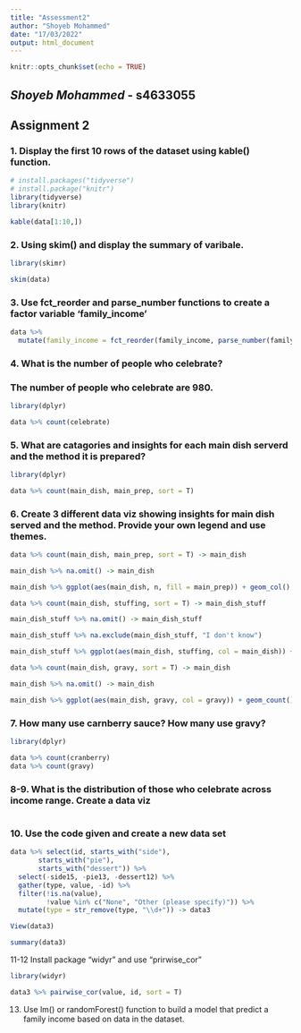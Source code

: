 ---
title: "Assessment2"
author: "Shoyeb Mohammed"
date: "17/03/2022"
output: html_document
---

```{r setup, include=FALSE}
knitr::opts_chunk$set(echo = TRUE)
```

*Shoyeb Mohammed* - **s4633055**
--------------------------------------------------------------------------------
Assignment 2 
--------------------------------------------------------------------------------

### 1. Display the first 10 rows of the dataset using kable() function.

```{r}
# install.packages("tidyverse")
# install.package("knitr")
library(tidyverse)
library(knitr)

kable(data[1:10,])
```

### 2. Using skim() and display the summary of varibale.

```{r}
library(skimr)

skim(data)
```

### 3. Use fct_reorder and parse_number functions to create a factor variable 'family_income'

```{r}

data %>%
  mutate(family_income = fct_reorder(family_income, parse_number(family_income)))


```

### 4. What is the number of people who celebrate?
 
### The number of people who celebrate are 980.

```{r}
library(dplyr)

data %>% count(celebrate)
```

### 5. What are catagories and insights for each main dish serverd and the method it is prepared?

```{r}
library(dplyr)

data %>% count(main_dish, main_prep, sort = T)
```


### 6. Create 3 different data viz showing insights for main dish served and the method. Provide your own legend and use themes.

```{r}
data %>% count(main_dish, main_prep, sort = T) -> main_dish

main_dish %>% na.omit() -> main_dish

main_dish %>% ggplot(aes(main_dish, n, fill = main_prep)) + geom_col() + facet_wrap(~ main_prep) + coord_flip()

```

```{r}
data %>% count(main_dish, stuffing, sort = T) -> main_dish_stuff

main_dish_stuff %>% na.omit() -> main_dish_stuff

main_dish_stuff %>% na.exclude(main_dish_stuff, "I don't know")

main_dish_stuff %>% ggplot(aes(main_dish, stuffing, col = main_dish)) + geom_count() + coord_flip()

```

```{r}
data %>% count(main_dish, gravy, sort = T) -> main_dish

main_dish %>% na.omit() -> main_dish

main_dish %>% ggplot(aes(main_dish, gravy, col = gravy)) + geom_count() + coord_flip()
```

### 7. How many use carnberry sauce? How many use gravy?

```{r}

library(dplyr)

data %>% count(cranberry)
data %>% count(gravy)

```

### 8-9. What is the distribution of those who celebrate across income range. Create a data viz

```{r}

```

### 10. Use the code given and create a new data set

```{r}
data %>% select(id, starts_with("side"),
       starts_with("pie"),
       starts_with("dessert")) %>%
  select(-side15, -pie13, -dessert12) %>%
  gather(type, value, -id) %>%
  filter(!is.na(value),
         !value %in% c("None", "Other (please specify)")) %>%
  mutate(type = str_remove(type, "\\d+")) -> data3

View(data3)

summary(data3)

```


11-12 Install package "widyr" and use "prirwise_cor"

```{r}
library(widyr)

data3 %>% pairwise_cor(value, id, sort = T)

```


13. Use lm() or randomForest() function to build a model that predict a family income based on data in the dataset. 


